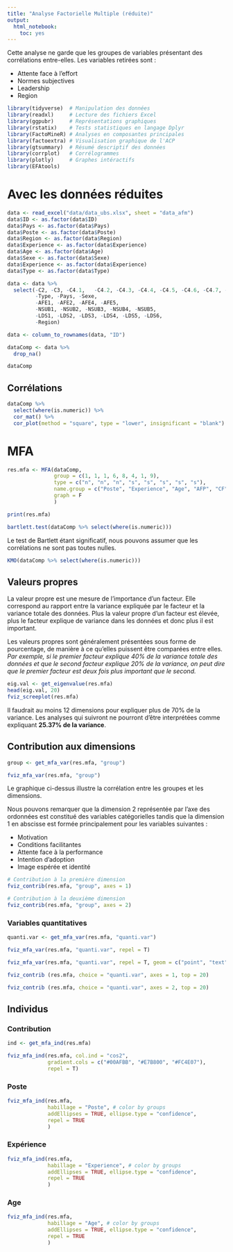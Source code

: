 ```yaml
---
title: "Analyse Factorielle Multiple (réduite)"
output: 
  html_notebook: 
    toc: yes
---
```


Cette analyse ne garde que les groupes de variables présentant des corrélations entre-elles. Les variables retirées sont :

- Attente face à l'effort
- Normes subjectives
- Leadership
- Region

```r
library(tidyverse)  # Manipulation des données
library(readxl)     # Lecture des fichiers Excel
library(ggpubr)     # Représentations graphiques
library(rstatix)    # Tests statistiques en langage Dplyr
library(FactoMineR) # Analyses en composantes principales
library(factoextra) # Visualisation graphique de l'ACP
library(gtsummary)  # Résumé descriptif des données
library(corrplot)   # Corrélogrammes
library(plotly)     # Graphes intéractifs
library(EFAtools)
```


# Avec les données réduites 

```r
data <- read_excel("data/data_ubs.xlsx", sheet = "data_afm")
data$ID <- as.factor(data$ID)
data$Pays <- as.factor(data$Pays)
data$Poste <- as.factor(data$Poste)
data$Region <- as.factor(data$Region)
data$Experience <- as.factor(data$Experience)
data$Age <- as.factor(data$Age)
data$Sexe <- as.factor(data$Sexe)
data$Experience <- as.factor(data$Experience)
data$Type <- as.factor(data$Type)

data <- data %>%
  select(-C2, -C3, -C4.1,	-C4.2, -C4.3, -C4.4, -C4.5, -C4.6, -C4.7, -C4.8, -C4.9, 
         -Type, -Pays, -Sexe, 
         -AFE1, -AFE2, -AFE4, -AFE5,
         -NSUB1, -NSUB2, -NSUB3, -NSUB4, -NSUB5,
         -LDS1, -LDS2, -LDS3, -LDS4, -LDS5, -LDS6, 
         -Region)

data <- column_to_rownames(data, "ID")

dataComp <- data %>%
  drop_na()

dataComp
```


## Corrélations

```r
dataComp %>%
  select(where(is.numeric)) %>%
  cor_mat() %>%
  cor_plot(method = "square", type = "lower", insignificant = "blank")
```





# MFA


```r
res.mfa <- MFA(dataComp, 
               group = c(1, 1, 1, 6, 8, 4, 1, 9),
               type = c("n", "n", "n", "s", "s", "s", "s", "s"),
               name.group = c("Poste", "Experience", "Age", "AFP", "CF", "IEIP", "INTU", "MOT"),
               graph = F
               )

print(res.mfa)
```


```r
bartlett.test(dataComp %>% select(where(is.numeric)))
```

Le test de Bartlett étant significatif, nous pouvons assumer que les corrélations ne sont pas toutes nulles.


```r
KMO(dataComp %>% select(where(is.numeric)))
```

## Valeurs propres

La valeur propre est une mesure de l'importance d'un facteur. Elle correspond au rapport entre la variance expliquée par le facteur et la variance totale des données. Plus la valeur propre d'un facteur est élevée, plus le facteur explique de variance dans les données et donc plus il est important.

Les valeurs propres sont généralement présentées sous forme de pourcentage, de manière à ce qu'elles puissent être comparées entre elles. *Par exemple, si le premier facteur explique 40% de la variance totale des données et que le second facteur explique 20% de la variance, on peut dire que le premier facteur est deux fois plus important que le second.*

```r
eig.val <- get_eigenvalue(res.mfa)
head(eig.val, 20)
fviz_screeplot(res.mfa)
```

Il faudrait au moins 12 dimensions pour expliquer plus de 70% de la variance. Les analyses qui suivront ne pourront d'être interprétées comme expliquant **25.37% de la variance**.

## Contribution aux dimensions

```r
group <- get_mfa_var(res.mfa, "group")

fviz_mfa_var(res.mfa, "group")
```

Le graphique ci-dessus illustre la corrélation entre les groupes et les dimensions.

Nous pouvons remarquer que la dimension 2 représentée par l'axe des ordonnées est constitué des variables catégorielles tandis que la dimension 1 en abscisse est formée principalement pour les variables suivantes :

- Motivation
- Conditions facilitantes
- Attente face à la performance
- Intention d'adoption
- Image espérée et identité


```r
# Contribution à la première dimension
fviz_contrib(res.mfa, "group", axes = 1)

# Contribution à la deuxième dimension
fviz_contrib(res.mfa, "group", axes = 2)
```


### Variables quantitatives

```r
quanti.var <- get_mfa_var(res.mfa, "quanti.var")

fviz_mfa_var(res.mfa, "quanti.var", repel = T)

fviz_mfa_var(res.mfa, "quanti.var", repel = T, geom = c("point", "text"), legend = "bottom")
```

```r
fviz_contrib (res.mfa, choice = "quanti.var", axes = 1, top = 20)

fviz_contrib (res.mfa, choice = "quanti.var", axes = 2, top = 20)
```


## Individus

### Contribution

```r
ind <- get_mfa_ind(res.mfa)

fviz_mfa_ind(res.mfa, col.ind = "cos2", 
             gradient.cols = c("#00AFBB", "#E7B800", "#FC4E07"),
             repel = T)
```

### Poste

```r
fviz_mfa_ind(res.mfa, 
             habillage = "Poste", # color by groups
             addEllipses = TRUE, ellipse.type = "confidence", 
             repel = TRUE 
             ) 
```


### Expérience

```r
fviz_mfa_ind(res.mfa, 
             habillage = "Experience", # color by groups
             addEllipses = TRUE, ellipse.type = "confidence", 
             repel = TRUE 
             ) 
```

### Age

```r
fviz_mfa_ind(res.mfa, 
             habillage = "Age", # color by groups
             addEllipses = TRUE, ellipse.type = "confidence", 
             repel = TRUE 
             ) 
```









